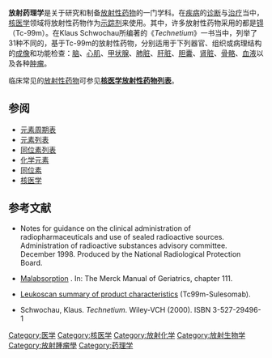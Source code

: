 {{Infobox medical intervention
| name         = Radiopharmacology
| synonym      =Medicinal radiochemistry
| image        = File:Lead container for nuclear medications.jpg|thumb|
| caption      = Lead container for iodine-123 capsule
| alt          = 
| pronounce    = 
| specialty    = oncology
| synonyms     = 
| ICD10        = 
| ICD9         = 
| ICD9unlinked = 
| CPT          = 
| MeshID       = 
| LOINC        = 
| other_codes  = 
| MedlinePlus  = 
| eMedicine    = 
}}

'''放射药理学'''是关于研究和制备[[放射性药品|放射性药物]]的一门学科。在[[疾病|疾病]]的[[诊断|诊断]]与[[治疗|治疗]]当中，[[核医学|核医学]]领域将放射性药物作为[[放射性示踪剂|示踪剂]]来使用。其中，许多放射性药物采用的都是[[锝|锝]]（Tc-99m）。在Klaus Schwochau所编著的《''Technetium''》一书当中，列举了31种不同的，基于Tc-99m的放射性药物，分别适用于下列器官、组织或病理结构的[[显像|成像]]和功能检查：[[脑|脑]]、[[心肌|心肌]]、[[甲状腺|甲状腺]]、[[肺脏|肺脏]]、[[肝脏|肝脏]]、[[胆囊|胆囊]]、[[肾脏|肾脏]]、[[骨骼|骨骼]]、[[血液|血液]]以及各种[[肿瘤|肿瘤]]。

临床常见的[[放射性药品|放射性药物]]可参见'''[[核医学放射性药物列表|核医学放射性药物列表]]'''。

== 参阅 ==
* [[元素周期表|元素周期表]]
* [[元素列表|元素列表]]
* [[同位素列表|同位素列表]]
* [[化学元素|化学元素]]
* [[同位素|同位素]]
* [[核医学|核医学]]

== 参考文献 ==
* Notes for guidance on the clinical administration of radiopharmaceuticals and use of sealed radioactive sources. Administration of radioactive substances advisory committee. December 1998. Produced by the National Radiological Protection Board.
* {{En}}[http://www.merck.com/mrkshared/mmg/sec13/ch111/ch111a.jsp Malabsorption] {{Wayback|url=http://www.merck.com/mrkshared/mmg/sec13/ch111/ch111a.jsp |date=20081201104530 }}. In: The Merck Manual of Geriatrics, chapter 111.
* {{En}}[https://web.archive.org/web/20061122113102/http://www.emea.europa.eu/humandocs/PDFs/EPAR/leukoscan/H-111-PI-en.pdf Leukoscan summary of product characteristics] (Tc99m-Sulesomab).
* Schwochau, Klaus. ''Technetium''. Wiley-VCH (2000). ISBN 3-527-29496-1

{{解剖学治疗学及化学分类系统}}
{{Radiopharmaceuticals}}
{{Therapeutic radiopharmaceuticals}}
{{核技术}}

[[Category:医学|Category:医学]]
[[Category:核医学|Category:核医学]]
[[Category:放射化学|Category:放射化学]]
[[Category:放射生物学|Category:放射生物学]]
[[Category:放射腫瘤學|Category:放射腫瘤學]]
[[Category:药理学|Category:药理学]]